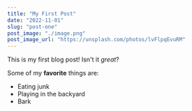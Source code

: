 ---
title: "My First Post"
date: "2022-11-01"
slug: "post-one"
post_image: "./image.png"
post_image_url: "https://unsplash.com/photos/lvFlpqEvuRM"
---

This is my first blog post! Isn't it *great*?

Some of my **favorite** things are:

* Eating junk
* Playing in the backyard
* Bark